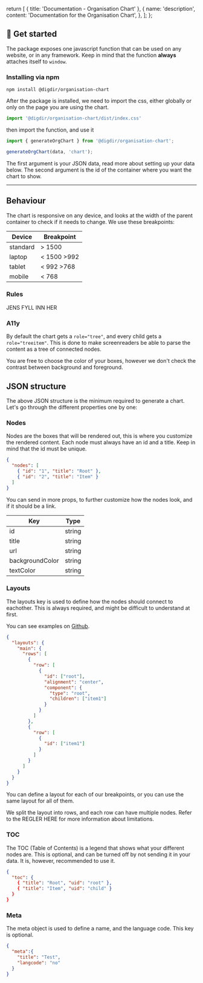 

  return [
    { title: 'Documentation - Organisation Chart' },
    {
      name: 'description',
      content: 'Documentation for the Organisation Chart',
    },
  ];
};


## 🚀 Get started

The package exposes one javascript function that can be used on any website, or in any framework.
Keep in mind that the function **always** attaches itself to `window`.

### Installing via npm

```shell
npm install @digdir/organisation-chart
```

After the package is installed, we need to import the css, either globally or only on the page you are using the chart.

```js
import '@digdir/organisation-chart/dist/index.css'
```

then import the function, and use it

```js
import { generateOrgChart } from '@digdir/organisation-chart';

generateOrgChart(data, 'chart');
```

The first argument is your JSON data, read more about setting up your data below.
The second argument is the id of the container where you want the chart to show.

---

## Behaviour

The chart is responsive on any device, and looks at the width of the parent container to check if it needs to change.
We use these breakpoints:

| Device   | Breakpoint  |
|----------|-------------|
| standard | > 1500      |
| laptop   | < 1500 >992 |
| tablet   | < 992 >768  |
| mobile   | < 768       |


### Rules

JENS FYLL INN HER


### A11y

By default the chart gets a `role="tree"`, and every child gets a `role="treeitem"`. This is done to make screenreaders be able to parse the content as a tree of connected nodes.

You are free to choose the color of your boxes, however we don't check the contrast between background and foreground.

## JSON structure

<JsonView src={data} />

The above JSON structure is the minimum required to generate a chart. Let's go through the different properties one by one:

### Nodes

Nodes are the boxes that will be rendered out, this is where you customize the rendered content.
Each node must always have an id and a title. Keep in mind that the id must be unique.

```json
{
  "nodes": [
    { "id": "1", "title": "Root" },
    { "id": "2", "title": "Item" }
  ]
}
```

You can send in more props, to further customize how the nodes look, and if it should be a link.

| Key             | Type   |
|-----------------|--------|
| id              | string |
| title           | string |
| url             | string |
| backgroundColor | string |
| textColor       | string |

### Layouts

The layouts key is used to define how the nodes should connect to eachother.
This is always required, and might be difficult to understand at first.

You can see examples on [Github](https://github.com/felleslosninger/tlp-organization-chart/tree/main/apps/react/src/data).

```json
{
  "layouts": {
    "main": {
      "rows": [
        {
          "row": [
            {
              "id": ["root"],
              "alignment": "center",
              "component": {
                "type": "root",
                "children": ["item1"]
              }
            }
          ]
        },
        {
          "row": [
            {
              "id": ["item1"]
            }
          ]
        }
      ]
    }
  }
}
```

You can define a layout for each of our breakpoints, or you can use the same layout for all of them.

We split the layout into rows, and each row can have multiple nodes. Refer to the REGLER HERE for more information 
about limitations.

### TOC

The TOC (Table of Contents) is a legend that shows what your different nodes are. 
This is optional, and can be turned off by not sending it in your data. It is, however, recommended to use it.

```json
{
  "toc": {
    { "title": "Root", "uid": "root" },
    { "title": "Item", "uid": "child" }
  }
}
```

### Meta

The meta object is used to define a name, and the language code. This key is optional.

```json
{
  "meta":{
    "title": "Test",
    "langcode": "no"
  }
}
```